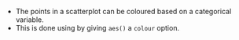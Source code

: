- The points in a scatterplot can be coloured based on a categorical variable.
- This is done using by giving `aes()` a `colour` option.

